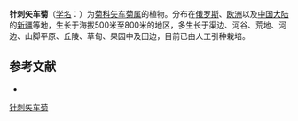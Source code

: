 {{Speciesbox
| name = 针刺矢车菊
| status = 
| status_system = 
| image =
| genus = Centaurea
| species = iberica
| authority = Trev.
}}

'''针刺矢车菊'''（[[学名|学名]]：{{lang|la|''Centaurea iberica''}}）为[[菊科|菊科]][[矢车菊属|矢车菊属]]的植物。分布在[[俄罗斯|俄罗斯]]、[[欧洲|欧洲]]以及[[中国大陆|中国大陆]]的[[新疆|新疆]]等地，生长于海拔500米至800米的地区，多生长于渠边、河谷、荒地、河边、山脚平原、丘陵、草甸、果园中及田边，目前已由人工引种栽培。

== 参考文献 ==
<div class="references-small">
* {{cite web| url =http://www.bioinfo.cn/db05/KmzwSpecies.php?action=view&id=3320| title =针刺矢车菊| work =《中国高等植物数据库全库》| publisher =中国科学院微生物研究所| author =昆明植物研究所| accessdate =2009-02-24| deadurl =yes| archiveurl =https://web.archive.org/web/20160305021942/http://www.bioinfo.cn/db05/KmzwSpecies.php?action=view&id=3320| archivedate =2016-03-05}}
</div>
{{Taxonbar|from=Q1022250}}

[[Category:矢车菊属|针刺矢车菊]]


{{植物小作品}}